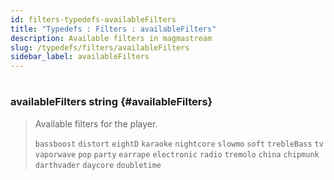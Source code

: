 ```yaml
---
id: filters-typedefs-availableFilters
title: "Typedefs : Filters : availableFilters"
description: Available filters in magmastream
slug: /typedefs/filters/availableFilters
sidebar_label: availableFilters
---
```



#

### availableFilters <span className="info badge">string</span> {#availableFilters}

> Available filters for the player.
>
> `bassboost` `distort` `eightD` `karaoke` `nightcore` `slowmo` `soft` `trebleBass` `tv` `vaporwave` `pop` `party` `earrape` `electronic` `radio` `tremolo` `china` `chipmunk` `darthvader` `daycore` `doubletime`